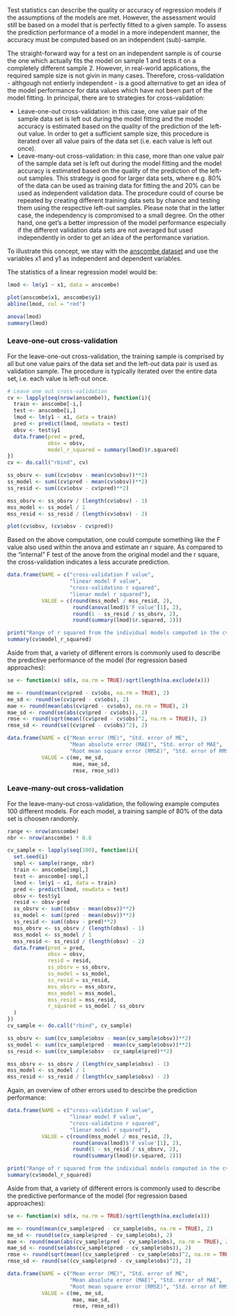 <!---
Version: "2013-10-23"
Copyright (C) 2013 Thomas Nauss, GNU GPL (>=3)
-->
Test statistics can describe the quality or accuracy of regression models if the assumptions of the models are met. However, the assessment would still be based on a model that is perfectly fitted to a given sample. To assess the prediction performance of a model in a more independent manner, the accuracy must be computed based on an independent (sub)-sample.

The straight-forward way for a test on an independent sample is of course the one which actually fits the model on sample 1 and tests it on a completely different sample 2. However, in real-world applications, the required sample size is not givin in many cases. Therefore, cross-validation - althgough not entierly independent - is a good alternative to get an idea of the model performance for data values which have not been part of the model fitting. In principal, there are to strategies for cross-validation:

* Leave-one-out cross-validation: in this case, one value pair of the sample data set is left out during the model fitting and the model accuracy is estimated based on the quality of the prediction of the left-out value. In order to get a sufficient sample size, this procedure is iterated over all value pairs of the data set (i.e. each value is left out once).
* Leave-many-out cross-validation: in this case, more than one value pair of the sample data set is left out during the model fitting and the model accuracy is estimated based on the quality of the prediction of the left-out samples. This strategy is good for larger data sets, where e.g. 80% of the data can be used as training data for fitting the and 20% can be used as independent validation data. The procedure could of course be repeated by creating different training data sets by chance and testing them using the respective left-out samples. Please note that in the latter case, the independency is compromised to a small degree. On the other hand, one get's a better impression of the model performance especially if the different validation data sets are not averaged but used independently in order to get an idea of the performance variation.

To illustrate this concept, we stay with the [anscombe dataset](https://stat.ethz.ch/R-manual/R-devel/library/datasets/html/anscombe.html) and use the variables x1 and y1 as independent and dependent variables.

The statistics of a linear regression model would be:
```r
lmod <- lm(y1 ~ x1, data = anscombe)

plot(anscombe$x1, anscombe$y1)
abline(lmod, col = "red")

anova(lmod)
summary(lmod)
```

### Leave-one-out cross-validation
For the leave-one-out cross-validation, the training sample is comprised by all but one value pairs of the data set and the left-out data pair is used as validation sample. The procedure is typically iterated over the entire data set, i.e. each value is left-out once.
```r
# Leave one out cross-validation
cv <- lapply(seq(nrow(anscombe)), function(i){
  train <- anscombe[-i,]
  test <- anscombe[i,]
  lmod <- lm(y1 ~ x1, data = train)
  pred <- predict(lmod, newdata = test)
  obsv <- test$y1
  data.frame(pred = pred,
             obsv = obsv,
             model_r_squared = summary(lmod)$r.squared)
})
cv <- do.call("rbind", cv)

ss_obsrv <- sum((cv$obsv - mean(cv$obsv))**2)
ss_model <- sum((cv$pred - mean(cv$obsv))**2)
ss_resid <- sum((cv$obsv - cv$pred)**2)

mss_obsrv <- ss_obsrv / (length(cv$obsv) - 1)
mss_model <- ss_model / 1
mss_resid <- ss_resid / (length(cv$obsv) - 2)

plot(cv$obsv, (cv$obsv - cv$pred))
```

Based on the above computation, one could compute something like the F value also used within the anova and estimate an r square. As compared to the "internal" F test of the anove from the original model and the r square, the cross-validation indicates a less accurate prediction.
```r
data.frame(NAME = c("cross-validation F value",
                    "linear model F value", 
                    "cross-validatino r squared",
                    "lienar model r squared"),
           VALUE = c(round(mss_model / mss_resid, 2),
                     round(anova(lmod)$'F value'[1], 2),
                     round(1 - ss_resid / ss_obsrv, 2),
                     round(summary(lmod)$r.squared, 2)))

print("Range of r squared from the individual models computed in the cv:")
summary(cv$model_r_squared)
```

Aside from that, a variety of different errors is commonly used to describe the predictive performance of the model (for regression based approaches):
```r
se <- function(x) sd(x, na.rm = TRUE)/sqrt(length(na.exclude(x)))

me <- round(mean(cv$pred - cv$obs, na.rm = TRUE), 2)
me_sd <- round(se(cv$pred - cv$obs), 2)
mae <- round(mean(abs(cv$pred - cv$obs), na.rm = TRUE), 2)
mae_sd <- round(se(abs(cv$pred - cv$obs)), 2)
rmse <- round(sqrt(mean((cv$pred - cv$obs)^2, na.rm = TRUE)), 2)
rmse_sd <- round(se((cv$pred - cv$obs)^2), 2)

data.frame(NAME = c("Mean error (ME)", "Std. error of ME", 
                    "Mean absolute error (MAE)", "Std. error of MAE", 
                    "Root mean square error (RMSE)", "Std. error of RMSE"),
           VALUE = c(me, me_sd,
                     mae, mae_sd,
                     rmse, rmse_sd))
```


### Leave-many-out cross-validation
For the leave-many-out cross-validation, the following example computes 100 different models. For each model, a training sample of 80% of the data set is choosen randomly.

```r
range <- nrow(anscombe)
nbr <- nrow(anscombe) * 0.8

cv_sample <- lapply(seq(100), function(i){
  set.seed(i)
  smpl <- sample(range, nbr)
  train <- anscombe[smpl,]
  test <- anscombe[-smpl,]
  lmod <- lm(y1 ~ x1, data = train)
  pred <- predict(lmod, newdata = test)
  obsv <- test$y1
  resid <- obsv-pred
  ss_obsrv <- sum((obsv - mean(obsv))**2)
  ss_model <- sum((pred - mean(obsv))**2)
  ss_resid <- sum((obsv - pred)**2)
  mss_obsrv <- ss_obsrv / (length(obsv) - 1)
  mss_model <- ss_model / 1
  mss_resid <- ss_resid / (length(obsv) - 2)
  data.frame(pred = pred,
             obsv = obsv,
             resid = resid,
             ss_obsrv = ss_obsrv,
             ss_model = ss_model,
             ss_resid = ss_resid,
             mss_obsrv = mss_obsrv,
             mss_model = mss_model,
             mss_resid = mss_resid,
             r_squared = ss_model / ss_obsrv
  )
})
cv_sample <- do.call("rbind", cv_sample)

ss_obsrv <- sum((cv_sample$obsv - mean(cv_sample$obsv))**2)
ss_model <- sum((cv_sample$pred - mean(cv_sample$obsv))**2)
ss_resid <- sum((cv_sample$obsv - cv_sample$pred)**2)

mss_obsrv <- ss_obsrv / (length(cv_sample$obsv) - 1)
mss_model <- ss_model / 1
mss_resid <- ss_resid / (length(cv_sample$obsv) - 2)
```

Again, an overview of other errors used to descirbe the prediction performance:
```r
data.frame(NAME = c("cross-validation F value",
                    "linear model F value", 
                    "cross-validatino r squared",
                    "lienar model r squared"),
           VALUE = c(round(mss_model / mss_resid, 2),
                     round(anova(lmod)$'F value'[1], 2),
                     round(1 - ss_resid / ss_obsrv, 2),
                     round(summary(lmod)$r.squared, 2)))

print("Range of r squared from the individual models computed in the cv:")
summary(cv$model_r_squared)
```

Aside from that, a variety of different errors is commonly used to describe the predictive performance of the model (for regression based approaches):
```r
se <- function(x) sd(x, na.rm = TRUE)/sqrt(length(na.exclude(x)))

me <- round(mean(cv_sample$pred - cv_sample$obs, na.rm = TRUE), 2)
me_sd <- round(se(cv_sample$pred - cv_sample$obs), 2)
mae <- round(mean(abs(cv_sample$pred - cv_sample$obs), na.rm = TRUE), 2)
mae_sd <- round(se(abs(cv_sample$pred - cv_sample$obs)), 2)
rmse <- round(sqrt(mean((cv_sample$pred - cv_sample$obs)^2, na.rm = TRUE)), 2)
rmse_sd <- round(se((cv_sample$pred - cv_sample$obs)^2), 2)

data.frame(NAME = c("Mean error (ME)", "Std. error of ME", 
                    "Mean absolute error (MAE)", "Std. error of MAE", 
                    "Root mean square error (RMSE)", "Std. error of RMSE"),
           VALUE = c(me, me_sd,
                     mae, mae_sd,
                     rmse, rmse_sd))
```
